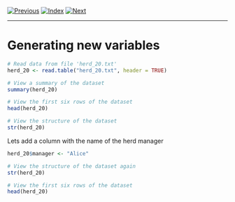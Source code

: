 [![Previous](../../img/previous.png)](lesson4_3.html)
[![Index](../../img/home.png)](../../index.html)
[![Next](../../img/next.png)](lesson5_2.html)

---

# Generating new variables

```r
# Read data from file 'herd_20.txt'
herd_20 <- read.table("herd_20.txt", header = TRUE)

# View a summary of the dataset
summary(herd_20)

# View the first six rows of the dataset
head(herd_20)

# View the structure of the dataset
str(herd_20)
```

Lets add a column with the name of the herd manager

```r
herd_20$manager <- "Alice"

# View the structure of the dataset again
str(herd_20)

# View the first six rows of the dataset
head(herd_20)
```
